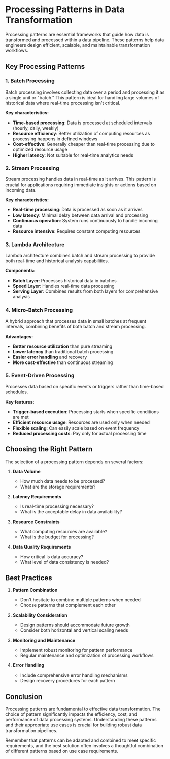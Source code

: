# Processing Patterns in Data Transformation

Processing patterns are essential frameworks that guide how data is transformed and processed within a data pipeline. These patterns help data engineers design efficient, scalable, and maintainable transformation workflows.

## Key Processing Patterns

### 1. Batch Processing
Batch processing involves collecting data over a period and processing it as a single unit or "batch." This pattern is ideal for handling large volumes of historical data where real-time processing isn't critical.

**Key characteristics:**
* **Time-based processing**: Data is processed at scheduled intervals (hourly, daily, weekly)
* **Resource efficiency**: Better utilization of computing resources as processing happens in defined windows
* **Cost-effective**: Generally cheaper than real-time processing due to optimized resource usage
* **Higher latency**: Not suitable for real-time analytics needs

### 2. Stream Processing
Stream processing handles data in real-time as it arrives. This pattern is crucial for applications requiring immediate insights or actions based on incoming data.

**Key characteristics:**
* **Real-time processing**: Data is processed as soon as it arrives
* **Low latency**: Minimal delay between data arrival and processing
* **Continuous operation**: System runs continuously to handle incoming data
* **Resource intensive**: Requires constant computing resources

### 3. Lambda Architecture
Lambda architecture combines batch and stream processing to provide both real-time and historical analysis capabilities.

**Components:**
* **Batch Layer**: Processes historical data in batches
* **Speed Layer**: Handles real-time data processing
* **Serving Layer**: Combines results from both layers for comprehensive analysis

### 4. Micro-Batch Processing
A hybrid approach that processes data in small batches at frequent intervals, combining benefits of both batch and stream processing.

**Advantages:**
* **Better resource utilization** than pure streaming
* **Lower latency** than traditional batch processing
* **Easier error handling** and recovery
* **More cost-effective** than continuous streaming

### 5. Event-Driven Processing
Processes data based on specific events or triggers rather than time-based schedules.

**Key features:**
* **Trigger-based execution**: Processing starts when specific conditions are met
* **Efficient resource usage**: Resources are used only when needed
* **Flexible scaling**: Can easily scale based on event frequency
* **Reduced processing costs**: Pay only for actual processing time

## Choosing the Right Pattern

The selection of a processing pattern depends on several factors:

1. **Data Volume**
   * How much data needs to be processed?
   * What are the storage requirements?

2. **Latency Requirements**
   * Is real-time processing necessary?
   * What is the acceptable delay in data availability?

3. **Resource Constraints**
   * What computing resources are available?
   * What is the budget for processing?

4. **Data Quality Requirements**
   * How critical is data accuracy?
   * What level of data consistency is needed?

## Best Practices

1. **Pattern Combination**
   * Don't hesitate to combine multiple patterns when needed
   * Choose patterns that complement each other

2. **Scalability Consideration**
   * Design patterns should accommodate future growth
   * Consider both horizontal and vertical scaling needs

3. **Monitoring and Maintenance**
   * Implement robust monitoring for pattern performance
   * Regular maintenance and optimization of processing workflows

4. **Error Handling**
   * Include comprehensive error handling mechanisms
   * Design recovery procedures for each pattern

## Conclusion

Processing patterns are fundamental to effective data transformation. The choice of pattern significantly impacts the efficiency, cost, and performance of data processing systems. Understanding these patterns and their appropriate use cases is crucial for building robust data transformation pipelines.

Remember that patterns can be adapted and combined to meet specific requirements, and the best solution often involves a thoughtful combination of different patterns based on use case requirements.